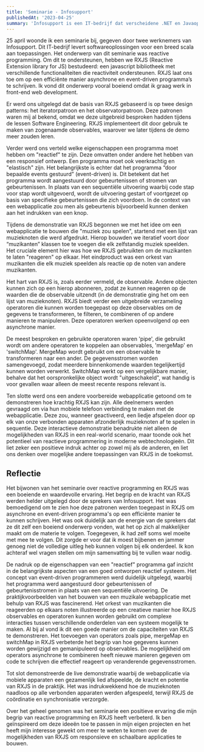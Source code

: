 ```yaml
---
title: 'Seminarie - Infosupport'
publishedAt: '2023-04-25'
summary: 'Infosupport is een IT-bedrijf dat verscheidene .NET en Javaoplossingen biedt voor verschillende doeleinden. We kregen een uitgebreide uitleg over de werking van RXJS.'
---
```


25 april woonde ik een seminarie bij, gegeven door twee werknemers van Infosupport. Dit IT-bedrijf levert softwareoplossingen voor een breed scala aan toepassingen. Het onderwerp van dit seminarie was reactive programming. Om dit te ondersteunen, hebben we RXJS (Reactive Extension library for JS) bestudeerd: een javascript bibliotheek met verschillende functionaliteiten die reactiviteit ondersteunen. RXJS laat ons toe om op een efficiënte manier asynchrone en event-driven programma’s te schrijven. Ik vond dit onderwerp vooral boeiend omdat ik graag werk in front-end web development.



Er werd ons uitgelegd dat de basis van RXJS gebaseerd is op twee design patterns: het iteratorpatroon en het observatorpatroon. Deze patronen waren mij al bekend, omdat we deze uitgebreid besproken hadden tijdens de lessen Software Engineering. RXJS implementeert dit door gebruik te maken van zogenaamde observables, waarover we later tijdens de demo meer zouden leren.

Verder werd ons verteld welke eigenschappen een programma moet hebben om "reactief" te zijn. Deze omvatten onder andere het hebben van een responsief ontwerp. Een programma moet ook veerkrachtig en "elastisch" zijn. Het belangrijkste is echter dat het programma “door bepaalde events gestuurd” (event-driven) is. Dit betekent dat het programma wordt aangestuurd door gebeurtenissen of stromen van gebeurtenissen. In plaats van een sequentiële uitvoering waarbij code stap voor stap wordt uitgevoerd, wordt de uitvoering gestart of voortgezet op basis van specifieke gebeurtenissen die zich voordoen. In de context van een webapplicatie zou men als gebeurtenis bijvoorbeeld kunnen denken aan het indrukken van een knop.

Tijdens de demonstratie van RXJS begonnen we met het idee om een webapplicatie te bouwen die "muziek zou spelen", startend met een lijst van muzieknoten die werd afgedrukt. Hierop bouwden we iteratief voort door “muzikanten” klassen toe te voegen die elk zelfstandig muziek speelden. Het cruciale element hier was hoe we RXJS gebruikten om de muzikanten te laten "reageren" op elkaar. Het eindproduct was een orkest van muzikanten die elk muziek speelden als reactie op de noten van andere muzikanten.

Het hart van RXJS is, zoals eerder vermeld, de observable. Andere objecten kunnen zich op een hierop abonneren, zodat ze kunnen reageren op de waarden die de observable uitzendt (in de demonstratie ging het om een lijst van muzieknoten). RXJS biedt verder een uitgebreide verzameling operatoren die kunnen worden toegepast op deze observables om de gegevens te transformeren, te filteren, te combineren of op andere manieren te manipuleren. Deze operatoren werken opeenvolgend op een asynchrone manier.


De meest besproken en gebruikte operatoren waren 'pipe', die gebruikt wordt om andere operatoren te koppelen aan observables, 'mergeMap' en 'switchMap'. MergeMap wordt gebruikt om een observable te transformeren naar een ander. De gegevensstromen worden samengevoegd, zodat meerdere binnenkomende waarden tegelijkertijd kunnen worden verwerkt. SwitchMap werkt op een vergelijkbare manier, behalve dat het oorspronkelijke object wordt "uitgeschakeld", wat handig is voor gevallen waar alleen de meest recente respons relevant is.

Ten slotte werd ons een andere voorbereide webapplicatie getoond om te demonstreren hoe krachtig RXJS kan zijn. Alle deelnemers werden gevraagd om via hun mobiele telefoon verbinding te maken met de webapplicatie. Deze zou, wanneer geactiveerd, een liedje afspelen door op elk van onze verbonden apparaten afzonderlijk muzieknoten af te spelen in sequentie. Deze interactieve demonstratie benadrukte niet alleen de mogelijkheden van RXJS in een real-world scenario, maar toonde ook het potentieel van reactieve programmering in moderne webtechnologieën. Dit liet zeker een positieve indruk achter op zowel mij als de anderen, en liet ons denken over mogelijke andere toepassingen van RXJS in de toekomst.

## Reflectie

Het bijwonen van het seminarie over reactive programming en RXJS was een boeiende en waardevolle ervaring. Het begrip en de kracht van RXJS werden helder uitgelegd door de sprekers van Infosupport. Het was bemoedigend om te zien hoe deze patronen werden toegepast in RXJS om asynchrone en event-driven programma's op een efficiënte manier te kunnen schrijven. Het was ook duidelijk aan de energie van de sprekers dat ze dit zelf een boeiend onderwerp vonden, wat het op zich al makkelijker maakt om de materie te volgen. Toegegeven, ik had zelf soms wel moeite met mee te volgen. Dit zorgde er voor dat ik moest bijbenen en jammer genoeg niet de volledige uitleg heb kunnen volgen bij elk onderdeel. Ik kon achteraf wel vragen stellen om mijn samenvatting bij te vullen waar nodig.

De nadruk op de eigenschappen van een "reactief" programma gaf inzicht in de belangrijkste aspecten van een goed ontworpen reactief systeem. Het concept van event-driven programmeren werd duidelijk uitgelegd, waarbij het programma werd aangestuurd door gebeurtenissen of gebeurtenisstromen in plaats van een sequentiële uitvoering. De praktijkvoorbeelden van het bouwen van een muzikale webapplicatie met behulp van RXJS was fascinerend. Het orkest van muzikanten die reageerden op elkaars noten illustreerde op een creatieve manier hoe RXJS observables en operatoren kunnen worden gebruikt om complexe interacties tussen verschillende onderdelen van een systeem mogelijk te maken. Al bij al vond ik dit een goede manier om de capaciteiten van RXJS te demonstreren.
Het toevoegen van operators zoals pipe, mergeMap en switchMap in RXJS verbeterde het begrip van hoe gegevens kunnen worden gewijzigd en gemanipuleerd op observables. De mogelijkheid om operators asynchrone te combineren heeft nieuwe manieren gegeven om code te schrijven die effectief reageert op veranderende gegevensstromen.

Tot slot demonstreerde de live demonstratie waarbij de webapplicatie via mobiele apparaten een gezamenlijk lied afspeelde, de kracht en potentie van RXJS in de praktijk. Het was indrukwekkend hoe de muzieknoten naadloos op alle verbonden apparaten werden afgespeeld, terwijl RXJS de coördinatie en synchronisatie verzorgde.

Over het geheel genomen was het seminarie een positieve ervaring die mijn begrip van reactive programming en RXJS heeft verbeterd. Ik ben geïnspireerd om deze ideeën toe te passen in mijn eigen projecten en het heeft mijn interesse gewekt om meer te weten te komen over de mogelijkheden van RXJS om responsieve en schaalbare applicaties te bouwen.